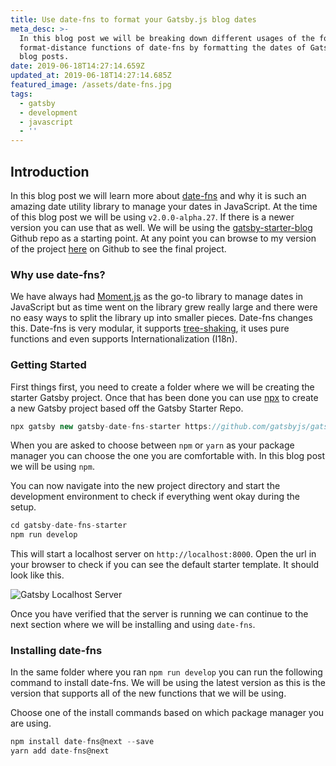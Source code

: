 ```yaml
---
title: Use date-fns to format your Gatsby.js blog dates
meta_desc: >-
  In this blog post we will be breaking down different usages of the format and
  format-distance functions of date-fns by formatting the dates of Gatsby.js
  blog posts.
date: 2019-06-18T14:27:14.659Z
updated_at: 2019-06-18T14:27:14.685Z
featured_image: /assets/date-fns.jpg
tags:
  - gatsby
  - development
  - javascript
  - ''
---
```

## Introduction

In this blog post we will learn more about [date-fns](https://date-fns.org) and why it is such an amazing date utility library to manage your dates in JavaScript. At the time of this blog post we will be using `v2.0.0-alpha.27`. If there is a newer version you can use that as well. We will be using the [gatsby-starter-blog](https://github.com/gatsbyjs/gatsby-starter-blog) Github repo as a starting point. At any point you can browse to my version of the project [here](https://github.com/Asjas/gatsby-date-fns-starter) on Github to see the final project.

### Why use date-fns?

We have always had [Moment.js](https://momentjs.com/) as the go-to library to manage dates in JavaScript but as time went on the library grew really large and there were no easy ways to split the library up into smaller pieces. Date-fns changes this. Date-fns is very modular, it supports [tree-shaking](https://webpack.js.org/guides/tree-shaking/), it uses pure functions and even supports Internationalization (I18n).

### Getting Started

First things first, you need to create a folder where we will be creating the starter Gatsby project. Once that has been done you can use [npx](https://www.bram.us/2017/07/15/introducing-npx-an-npm-package-runner/) to create a new Gatsby project based off the Gatsby Starter Repo.

```js
npx gatsby new gatsby-date-fns-starter https://github.com/gatsbyjs/gatsby-starter-blog
```

When you are asked to choose between `npm` or `yarn` as your package manager you can choose the one you are comfortable with. In this blog post we will be using `npm`.

You can now navigate into the new project directory and start the development environment to check if everything went okay during the setup.

```js
cd gatsby-date-fns-starter
npm run develop
```

This will start a localhost server on `http://localhost:8000`. Open the url in your browser to check if you can see the default starter template. It should look like this.

![Gatsby Localhost Server](/static/gatsby-starter-localhost.jpg)

Once you have verified that the server is running we can continue to the next section where we will be installing and using `date-fns`.

### Installing date-fns

In the same folder where you ran `npm run develop` you can run the following command to install date-fns. We will be using the latest version as this is the version that supports all of the new functions that we will be using. 

Choose one of the install commands based on which package manager you are using.

```js
npm install date-fns@next --save
yarn add date-fns@next
```
